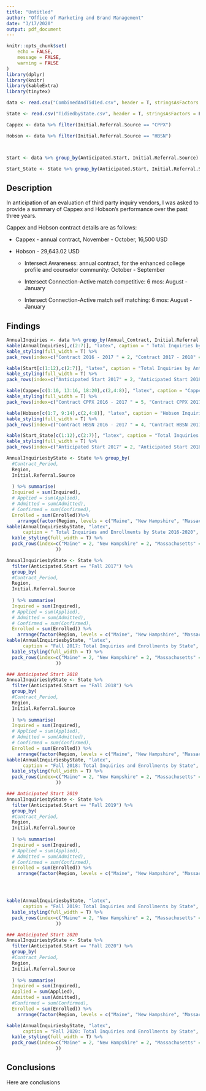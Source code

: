 ```yaml
---
title: "Untitled"
author: "Office of Marketing and Brand Management"
date: "3/17/2020"
output: pdf_document
---
```

```r
knitr::opts_chunk$set(
	echo = FALSE,
	message = FALSE,
	warning = FALSE
)
library(dplyr)
library(knitr)
library(kableExtra)
library(tinytex)
```





```r
data <- read.csv("CombinedAndTidied.csv", header = T, stringsAsFactors = F)

State <- read.csv("TidiedbyState.csv", header = T, stringsAsFactors = F)

Cappex <- data %>% filter(Initial.Referral.Source == "CPPX")

Hobson <- data %>% filter(Initial.Referral.Source == "HBSN")



Start <- data %>% group_by(Anticipated.Start, Initial.Referral.Source) %>% summarise(Inquired = sum(Inquired), Applied = sum(Applied), Admitted = sum(Admitted), Confirmed = sum(Confirmed), Enrolled = sum(Enrolled))

Start_State <- State %>% group_by(Anticipated.Start, Initial.Referral.Source, Region) %>% summarise(Inquired = sum(Inquired), Applied = sum(Applied), Admitted = sum(Admitted), Confirmed = sum(Confirmed), Enrolled = sum(Enrolled))

```




## Description

In anticipation of an evaluation of third party inquiry vendors, I was asked to provide a summary of Cappex and Hobson's performance over the past three years. 

Cappex and Hobson contract details are as follows:

* Cappex - annual contract,  November - October, 16,500 USD

* Hobson - 29,643.02 USD

  + Intersect Awareness: annual contract, for the enhanced college profile and counselor community: October - September
  
  + Intersect Connection-Active match competitive: 6 mos: August - January
  
  + Intersect Connection-Active match self matching: 6 mos: August - January

## Findings





```r

AnnualInquiries <- data %>% group_by(Annual_Contract, Initial.Referral.Source) %>% summarise(Inquired = sum(Inquired), Applied = sum(Applied), Admitted = sum(Admitted), Confirmed = sum(Confirmed), Enrolled = sum(Enrolled))
kable(AnnualInquiries[,c(2:7)], "latex", caption = " Total Inquiries by Contract Period", booktabs = T) %>%
kable_styling(full_width = T) %>%
pack_rows(index=c("Contract 2016 - 2017 " = 2, "Contract 2017 - 2018" = 2, "Contract 2018 - 2019" = 2, "Contract 2019 - 2020" = 2))
```


```r
kable(Start[c(1:12),c(2:7)], "latex", caption = "Total Inquiries by Anticipated Start Year", booktabs = T) %>%
kable_styling(full_width = T) %>%
pack_rows(index=c("Anticipated Start 2017" = 2, "Anticipated Start 2018" = 2, "Anticipated Start  2019" = 2, "Anticipated Start 2020" = 2, "Anticipated Start 2021" = 2, "Anticipated Start 2022" = 2))
```



```r
kable(Cappex[c(1:10, 13:16, 18:20),c(2,4:8)], "latex", caption = "Cappex Inquiries by Contract Period", booktabs = T) %>%
kable_styling(full_width = T) %>%
pack_rows(index=c("Contract CPPX 2016 - 2017 " = 5, "Contract CPPX 2017 - 2018" = 5, "Contract CPPX 2018 - 2019" = 4, "Contract CPPX 2019 - 2020" = 3))
```


```r
kable(Hobson[c(1:7, 9:14),c(2,4:8)], "latex", caption = "Hobson Inquiries by Contract Period", booktabs = T) %>%
kable_styling(full_width = T) %>%
pack_rows(index=c("Contract HBSN 2016 - 2017 " = 4, "Contract HBSN 2017 - 2018" = 3, "Contract HBSN 2018 - 2019" = 3, "Contract HBSN 2019 - 2020" = 3))
```



```r
kable(Start_State[c(1:12),c(2:7)], "latex", caption = "Total Inquiries by Anticipated Start Year", booktabs = T) %>%
kable_styling(full_width = T) %>%
pack_rows(index=c("Anticipated Start 2017" = 2, "Anticipated Start 2018" = 2, "Anticipated Start  2019" = 2, "Anticipated Start 2020" = 2, "Anticipated Start 2021" = 2, "Anticipated Start 2022" = 2))


```

```r

AnnualInquiriesbyState <- State %>% group_by(
  #Contract_Period, 
  Region,
  Initial.Referral.Source 
  
  ) %>% summarise(
  Inquired = sum(Inquired), 
  # Applied = sum(Applied), 
  # Admitted = sum(Admitted), 
  # Confirmed = sum(Confirmed), 
  Enrolled = sum(Enrolled))%>%
    arrange(factor(Region, levels = c("Maine", "New Hampshire", "Massachusetts", "Connecticut" , "Vermont", "Rhode Island", "Other" )))
kable(AnnualInquiriesbyState, "latex", 
      caption = " Total Inquiries and Enrollments by State 2016-2020", booktabs = T) %>%
  kable_styling(full_width = T) %>%
  pack_rows(index=c("Maine" = 2, "New Hampshire" = 2, "Massachusetts" = 2, "Connecticut"  = 2,   "Vermont" = 2,"Rhode Island" = 2, "Other"=2
                  ))
```



```r

AnnualInquiriesbyState <- State %>% 
  filter(Anticipated.Start == "Fall 2017") %>% 
  group_by(
  #Contract_Period, 
  Region,
  Initial.Referral.Source 
  
  ) %>% summarise(
  Inquired = sum(Inquired), 
  # Applied = sum(Applied), 
  # Admitted = sum(Admitted), 
  # Confirmed = sum(Confirmed), 
  Enrolled = sum(Enrolled)) %>%
    arrange(factor(Region, levels = c("Maine", "New Hampshire", "Massachusetts", "Connecticut" , "Vermont", "Rhode Island", "Other" )))
kable(AnnualInquiriesbyState, "latex", 
      caption = "Fall 2017: Total Inquiries and Enrollments by State", booktabs = T) %>%
  kable_styling(full_width = T) %>%
  pack_rows(index=c("Maine" = 2, "New Hampshire" = 2, "Massachusetts" = 2, "Connecticut"  = 2,   "Vermont" = 2,"Rhode Island" = 1, "Other"=2
                  ))
```



```r
### Anticipated Start 2018
AnnualInquiriesbyState <- State %>% 
  filter(Anticipated.Start == "Fall 2018") %>% 
  group_by(
  #Contract_Period, 
  Region,
  Initial.Referral.Source 
  
  ) %>% summarise(
  Inquired = sum(Inquired), 
  # Applied = sum(Applied), 
  # Admitted = sum(Admitted), 
  # Confirmed = sum(Confirmed), 
  Enrolled = sum(Enrolled)) %>%
    arrange(factor(Region, levels = c("Maine", "New Hampshire", "Massachusetts", "Connecticut" , "Vermont", "Rhode Island", "Other" )))
kable(AnnualInquiriesbyState, "latex", 
      caption = "Fall 2018: Total Inquiries and Enrollments by State", booktabs = T) %>%
  kable_styling(full_width = T) %>%
  pack_rows(index=c("Maine" = 2, "New Hampshire" = 2, "Massachusetts" = 2, "Connecticut"  = 2,   "Vermont" = 2,"Rhode Island" = 2, "Other"=2
                  ))
```




```r
### Anticipated Start 2019
AnnualInquiriesbyState <- State %>% 
  filter(Anticipated.Start == "Fall 2019") %>% 
  group_by(
  #Contract_Period, 
  Region,
  Initial.Referral.Source 
  
  ) %>% summarise(
  Inquired = sum(Inquired), 
  # Applied = sum(Applied), 
  # Admitted = sum(Admitted), 
  # Confirmed = sum(Confirmed), 
  Enrolled = sum(Enrolled)) %>%
    arrange(factor(Region, levels = c("Maine", "New Hampshire", "Massachusetts", "Connecticut" , "Vermont", "Rhode Island", "Other" )))




kable(AnnualInquiriesbyState, "latex", 
      caption = "Fall 2019: Total Inquiries and Enrollments by State", booktabs = T) %>%
  kable_styling(full_width = T) %>%
  pack_rows(index=c("Maine" = 2, "New Hampshire" = 2, "Massachusetts" = 2, "Connecticut"  = 2,   "Vermont" = 2,"Rhode Island" = 1, "Other"=2
                  ))
```



```r
### Anticipated Start 2020
AnnualInquiriesbyState <- State %>% 
  filter(Anticipated.Start == "Fall 2020") %>% 
  group_by(
  #Contract_Period, 
  Region,
  Initial.Referral.Source 
  
  ) %>% summarise(
  Inquired = sum(Inquired), 
  Applied = sum(Applied),
  Admitted = sum(Admitted),
  #Confirmed = sum(Confirmed),
  Enrolled = sum(Enrolled)) %>%
    arrange(factor(Region, levels = c("Maine", "New Hampshire", "Massachusetts", "Connecticut" , "Vermont", "Rhode Island", "Other" )))

kable(AnnualInquiriesbyState, "latex", 
      caption = "Fall 2020: Total Inquiries and Enrollments by State", booktabs = T) %>%
  kable_styling(full_width = T) %>%
  pack_rows(index=c("Maine" = 2, "New Hampshire" = 2, "Massachusetts" = 2, "Connecticut"  = 2,   "Vermont" = 2,"Rhode Island" = 1, "Other"=2
                  ))
```

## Conclusions

Here are conclusions